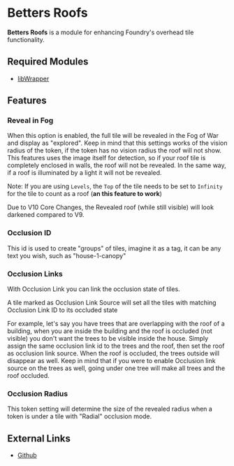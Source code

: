 

# Betters Roofs

**Betters Roofs** is a module for enhancing Foundry's overhead tile
functionality.

## Required Modules

- [libWrapper](https://foundryvtt.com/packages/lib-wrapper)

## Features

### Reveal in Fog

When this option is enabled, the full tile will be revealed in the Fog
of War and display as "explored". Keep in mind that this settings works
of the vision radius of the token, if the token has no vision radius the
roof will not show. This features uses the image itself for detection,
so if your roof tile is completely enclosed in walls, the roof will not
be revealed. In the same way, if a roof is illuminated by a light it
will not be revealed.

Note: If you are using `Levels`, the `Top` of the tile needs to be set
to `Infinity` for the tile to count as a roof (**an this feature to
work**)

<Callout type="info" emoji="ℹ️">
Due to V10 Core Changes, the Revealed roof (while still visible) will look darkened compared to V9.
</Callout>

<ImageButBetter
  src='/public/images/Better-Roofs/Overhead_Tile_Settings_Better_Roofs.png'
  alt='Overhead Tile Settings'
  width={2000}
  height={2000}
  className={styles.wikiimagesmall}
/>

### Occlusion ID

This id is used to create "groups" of tiles, imagine it as a tag, it can
be any text you wish, such as "house-1-canopy"

### Occlusion Links

With Occlusion Link you can link the occlusion state of tiles.

A tile marked as Occlusion Link Source will set all the tiles with
matching Occlusion Link ID to its occluded state

For example, let's say you have trees that are overlapping with the roof
of a building, when you are inside the building and the roof is occluded
(not visible) you don't want the trees to be visible inside the house.
Simply assign the same occlusion link id to the trees and the roof, then
set the roof as occlusion link source. When the roof is occluded, the
trees outside will disappear as well. Keep in mind that if you were to
enable Occlusion link source on the trees as well, going under one tree
will make all trees and the roof occluded.

### Occlusion Radius

This token setting will determine the size of the revealed radius when a
token is under a tile with "Radial" occlusion mode.

<ImageButBetter
  src='/public/images/Better-Roofs/Occlusion_Radius.png'
  alt='Occlusion Radius settings'
  width={2000}
  height={2000}
  className={styles.wikiimagesmall}
/>

## External Links

- [Github](https://github.com/theripper93/Better-Roofs/)
